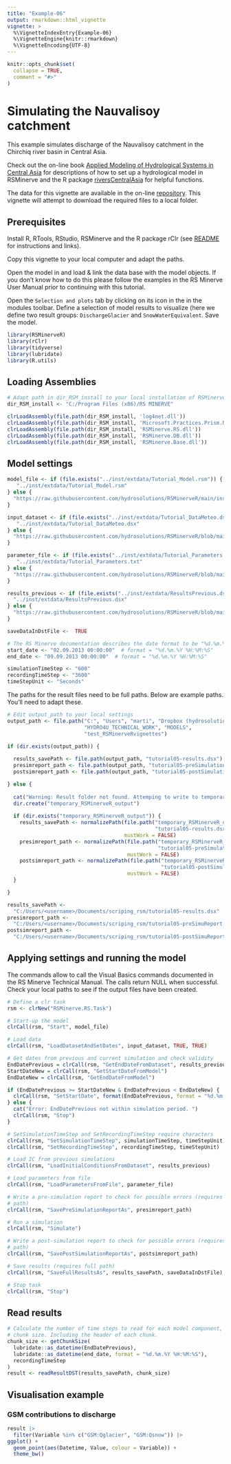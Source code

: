 ```yaml
---
title: "Example-06"
output: rmarkdown::html_vignette
vignette: >
  %\VignetteIndexEntry{Example-06}
  %\VignetteEngine{knitr::rmarkdown}
  %\VignetteEncoding{UTF-8}
---
```


```r
knitr::opts_chunk$set(
  collapse = TRUE,
  comment = "#>"
)
```

# Simulating the Nauvalisoy catchment
This example simulates discharge of the Nauvalisoy catchment in the Chirchiq river basin in Central Asia.     

Check out the on-line book [Applied Modeling of Hydrological Systems in Central Asia](https://tobiassiegfried.github.io/HydrologicalModeling_CentralAsia/) for descriptions of how to set up a hydrological model in RSMinerve and the R package [riversCentralAsia](https://github.com/hydrosolutions/riversCentralAsia) for helpful functions.   

The data for this vignette are available in the on-line [repository](https://www.dropbox.com/sh/yps9c9v110lz53k/AAAc8vwZROC1OyG_r_F37-uDa?dl=0). This vignette will attempt to download the required files to a local folder. 

## Prerequisites
Install R, RTools, RStudio, RSMinerve and the R package rClr (see [README](https://github.com/hydrosolutions/RSMinerveR#readme) for instructions and links).   

Copy this vignette to your local computer and adapt the paths.   
  
Open the model in \code{RSMinerveR/data/Model.rsm} and load & link the data base with the model objects. If you don't know how to do this please follow the examples in the RS Minerve User Manual prior to continuing with this tutorial.  

Open the ```Selection and plots``` tab by clicking on its icon in the in the modules toolbar. Define a selection of model results to visualize (here we define two result groups: ```DischargeGlacier``` and ```SnowWaterEquivalent```. Save the model.  


```r
library(RSMinerveR)
library(rClr)
library(tidyverse)
library(lubridate)
library(R.utils)
```


## Loading Assemblies

```r
# Adapt path in dir_RSM_install to your local installation of RSMinerve. 
dir_RSM_install <- "C:/Program Files (x86)/RS MINERVE"

clrLoadAssembly(file.path(dir_RSM_install, 'log4net.dll'))
clrLoadAssembly(file.path(dir_RSM_install, 'Microsoft.Practices.Prism.Mvvm.dll'))
clrLoadAssembly(file.path(dir_RSM_install, 'RSMinerve.RS.dll'))
clrLoadAssembly(file.path(dir_RSM_install, 'RSMinerve.DB.dll'))
clrLoadAssembly(file.path(dir_RSM_install, 'RSMinerve.Base.dll'))
```

## Model settings

```r
model_file <- if (file.exists("../inst/extdata/Tutorial_Model.rsm")) {
   "../inst/extdata/Tutorial_Model.rsm"
} else {
  "https://raw.githubusercontent.com/hydrosolutions/RSMinerveR/main/inst/extdata/Tutorial_Model.rsm"
}

input_dataset <- if (file.exists("../inst/extdata/Tutorial_DataMeteo.dsx")) {
   "../inst/extdata/Tutorial_DataMeteo.dsx"
} else {
  "https://raw.githubusercontent.com/hydrosolutions/RSMinerveR/blob/main/inst/extdata/Tutorial_DataMeteo.dst"
}

parameter_file <- if (file.exists("../inst/extdata/Tutorial_Parameters.txt")) {
   "../inst/extdata/Tutorial_Parameters.txt"
} else {
  "https://raw.githubusercontent.com/hydrosolutions/RSMinerveR/blob/main/inst/extdata/Tutorial_Parameters.txt"
}

results_previous <- if (file.exists("../inst/extdata/ResultsPrevious.dsx")) {
  "../inst/extdata/ResultsPrevious.dsx"
} else {
  "https://raw.githubusercontent.com/hydrosolutions/RSMinerveR/blob/main/inst/extdata/ResultsPrevious.dst"
}

saveDataInDstFile <-  TRUE

# The RS Minerve documentation describes the date format to be "%d.%m.%Y" 
start_date <- "02.09.2013 00:00:00"  # format = "%d.%m.%Y %H:%M:%S"
end_date <- "09.09.2013 00:00:00"  # format = "%d.%m.%Y %H:%M:%S"

simulationTimeStep <- "600"  
recordingTimeStep <- "3600"
timeStepUnit <- "Seconds"
```


The paths for the result files need to be full paths. Below are example paths. You'll need to adapt these. 

```r
# Edit output_path to your local settings
output_path <- file.path("C:", "Users", "marti", "Dropbox (hydrosolutions)", 
                         "HYDRO4U_TECHNICAL_WORK", "MODELS", 
                         "test_RSMinerveRvignettes")

if (dir.exists(output_path)) {
  
  results_savePath <- file.path(output_path, "tutorial05-results.dsx")
  presimreport_path <- file.path(output_path, "tutorial05-preSimulationReport.txt")
  postsimreport_path <- file.path(output_path, "tutorial05-postSimulationReport.txt")

} else {
  
  cat("Warning: Result folder not found. Attemping to write to temporary folder in the current working directory. \n")
  dir.create("temporary_RSMinerveR_output")
  
  if (dir.exists("temporary_RSMinerveR_output")) {
    results_savePath <- normalizePath(file.path("temporary_RSMinerveR_output", 
                                                "tutorial05-results.dsx"), 
                                      mustWork = FALSE)
    presimreport_path <- normalizePath(file.path("temporary_RSMinerveR_output",
                                                 "tutorial05-preSimulationReport.txt"), 
                                       mustWork = FALSE)
    postsimreport_path <- normalizePath(file.path("temporary_RSMinerveR_output", 
                                                  "tutorial05-postSimulationReport.txt"), 
                                       mustWork = FALSE)
  }

}
```

```r
results_savePath <- 
  "C:/Users/<username>/Documents/scriping_rsm/tutorial05-results.dsx"
presimreport_path <- 
  "C:/Users/<username>/Documents/scriping_rsm/tutorial05-preSimuReport.txt"
postsimreport_path <- 
  "C:/Users/<username>/Documents/scriping_rsm/tutorial05-postSimuReport.txt"
```


## Applying settings and running the model
The \code{clrCall} commands allow to call the Visual Basics commands documented in the RS Minerve Technical Manual. The calls return NULL when successful. Check your local paths to see if the output files have been created.  
```r
# Define a clr task
rsm <- clrNew("RSMinerve.RS.Task")  

# Start-up the model
clrCall(rsm, "Start", model_file)

# Load data
clrCall(rsm, "LoadDatasetAndSetDates", input_dataset, TRUE, TRUE)

# Get dates from previous and current simulation and check validity
EndDatePrevious = clrCall(rsm, "GetEndDateFromDataset", results_previous, TRUE)
StartDateNew = clrCall(rsm, "GetStartDateFromModel")
EndDateNew = clrCall(rsm, "GetEndDateFromModel")

if (EndDatePrevious >= StartDateNew & EndDatePrevious < EndDateNew) {
  clrCall(rsm, "SetStartDate", format(EndDatePrevious, format = "%d.%m.%Y %H:%M:%S")) 
} else {
  cat("Error: EndDatePrevious not within simulation period. ")
  clrCall(rsm, "Stop")
}

# SetSimulationTimeStep and SetRecordingTimeStep require characters
clrCall(rsm, "SetSimulationTimeStep", simulationTimeStep, timeStepUnit) 
clrCall(rsm, "SetRecordingTimeStep", recordingTimeStep, timeStepUnit)  

# Load IC from previous simulations
clrCall(rsm, "LoadInitialConditionsFromDataset", results_previous)

# Load parameters from file
clrCall(rsm, "LoadParametersFromFile", parameter_file)

# Write a pre-simulation report to check for possible errors (requires full 
# path)
clrCall(rsm, "SavePreSimulationReportAs", presimreport_path)  

# Run a simulation
clrCall(rsm, "Simulate")

# Write a post-simulation report to check for possible errors (requires full 
# path)
clrCall(rsm, "SavePostSimulationReportAs", postsimreport_path)  

# Save results (requires full path)
clrCall(rsm, "SaveFullResultsAs", results_savePath, saveDataInDstFile)  

# Stop task
clrCall(rsm, "Stop")
```

## Read results
```r
# Calculate the number of time steps to read for each model component, i.e. the 
# chunk size. Including the header of each chunk. 
chunk_size <- getChunkSize(
  lubridate::as_datetime(EndDatePrevious), 
  lubridate::as_datetime(end_date, format = "%d.%m.%Y %H:%M:%S"), 
  recordingTimeStep
) 
result <- readResultDST(results_savePath, chunk_size)


```


## Visualisation example

### GSM contributions to discharge
```r
result |> 
  filter(Variable %in% c("GSM:Qglacier", "GSM:Qsnow")) |>
ggplot() + 
  geom_point(aes(Datetime, Value, colour = Variable)) +
  theme_bw()
```
